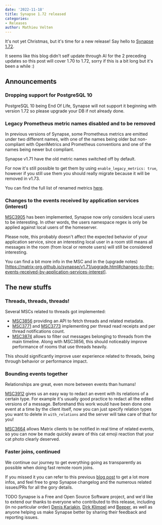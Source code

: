```yaml
---
date: '2022-11-18'
title: Synapse 1.72 released
categories:
- Releases
author: Mathieu Velten
---
```


It's not yet Christmas, but it's time for a new release! Say hello to [Synapse 1.72](https://github.com/matrix-org/synapse/releases/tag/v1.72.0).

It seems like this blog didn't self update through AI for the 2 preceding updates so this post will cover 1.70 to 1.72, sorry if this is a bit long but it's been a while :)

## Announcements

### Dropping support for PostgreSQL 10

PostgreSQL 10 being End Of Life, Synapse will not support it beginning with version 1.72 so please upgrade your DB if not already done.

### Legacy Prometheus metric names disabled and to be removed

In previous versions of Synapse, some Prometheus metrics are emitted under two different names, with one of the names being older but non-compliant with OpenMetrics and Prometheus conventions and one of the names being newer but compliant.

Synapse v1.71 have the old metric names switched off by default.

For now it's still possible to get them by using `enable_legacy_metrics: true`, however if you still use them you should really migrate because it will be removed in v1.73.

You can find the full list of renamed metrics [here](https://matrix-org.github.io/synapse/v1.69/metrics-howto.html#renaming-of-metrics--deprecation-of-old-names-in-12).

### Changes to the events received by application services (interest)

[MSC3905](https://github.com/matrix-org/matrix-spec-proposals/blob/main/proposals/3905-appservice-only-interested-in-local-users.md) has been implemented, Synapse now only considers local users to be interesting. In other words, the users namespace regex is only be applied against local users of the homeserver.

Please note, this probably doesn't affect the expected behavior of your application service, since an interesting local user in a room still means all messages in the room (from local or remote users) will still be considered interesting.

You can find a bit more info in the MSC and in the (upgrade notes)[https://matrix-org.github.io/synapse/v1.71/upgrade.html#changes-to-the-events-received-by-application-services-interest].

## The new stuffs

### Threads, threads, threads!

Several MSCs related to threads got implemented:
- [MSC3856](https://github.com/matrix-org/matrix-spec-proposals/blob/main/proposals/3856-threads-list-api.md) providing an API to fetch threads and related metadata.
- [MSC3771](https://github.com/matrix-org/matrix-spec-proposals/blob/main/proposals/3771-read-receipts-for-threads.md) and [MSC3773](https://github.com/matrix-org/matrix-spec-proposals/blob/main/proposals/3773-notifications-for-threads.md) implementing per thread read receipts and per thread notifications count.
- [MSC3874](https://github.com/matrix-org/matrix-spec-proposals/blob/justjanne/messages-endpoint-threads-filter/proposals/3874-messages-endpoint-threads-filter.md) allows to filter out messages belonging to threads from the main timeline. Along with MSC3856, this should noticeably improve performance of rooms that use threads heavily.

This should significantly improve user experience related to threads, being through behavior or performance impact.

### Bounding events together

Relationships are great, even more between events than humans!

[MSC3912](https://github.com/matrix-org/matrix-spec-proposals/blob/babolivier/relation_redaction/proposals/3912-relation-based-redaction.md) gives us an easy way to redact an event with its relations of a certain type.
For example it's usually good practice to redact all the edited versions of a message. Beforehand this work would have been done one event at a time by the client itself, now you can just specify relation types you want to delete in `with_relations` and the server will take care of that for you!

[MSC3664](https://github.com/deepbluev7/matrix-doc/blob/notifications-for-relations/proposals/3664-notifications-for-relations.md) allows Matrix clients to be notified in real time of related events, so you can now be made quickly aware of this cat emoji reaction that your cat photo clearly deserved.

### Faster joins, continued

We continue our journey to get everything going as transparently as possible when doing fast remote room joins.

If you missed it you can refer to this previous [blog post](https://matrix.org/blog/2022/10/18/testing-faster-remote-room-joins) to get a lot more infos,
and feel free to grep Synapse changelog and the numerous related issues/PRs for all the gory details.

TODO Synapse is a Free and Open Source Software project, and we'd like to extend our
thanks to everyone who contributed to this release, including (in no particular
order) [Denis Kariakin](https://github.com/dakariakin), [Dirk
Klimpel](https://github.com/dklimpel) and [Beeper](https://www.beeper.com/), as
well as anyone helping us make Synapse better by sharing their feedback and
reporting issues.

